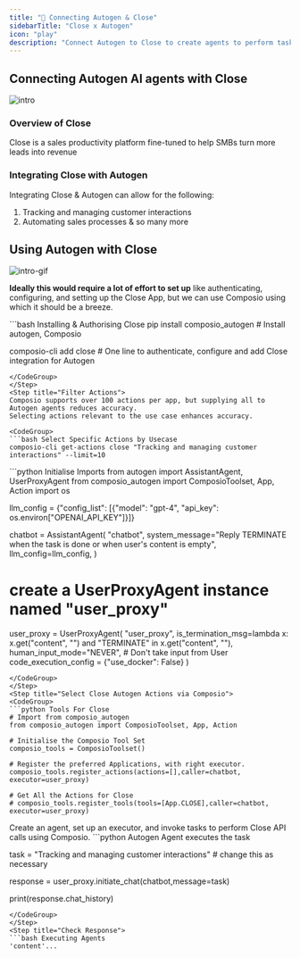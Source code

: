 ```yaml
---
title: "🚀 Connecting Autogen & Close"
sidebarTitle: "Close x Autogen"
icon: "play"
description: "Connect Autogen to Close to create agents to perform tasks using natural language"
---
```


## Connecting Autogen AI agents with Close
![intro](/media/intro.jpg)

### Overview of Close

Close is a sales productivity platform fine-tuned to help SMBs turn more leads into revenue

### Integrating Close with Autogen

Integrating Close & Autogen can allow for the following:

1. Tracking and managing customer interactions
2. Automating sales processes
& so many more

## Using Autogen with Close
![intro-gif](/media/intro.gif)
<Steps>
<Step title="Setting Up the Environment">

**Ideally this would require a lot of effort to set up** like authenticating, configuring, and setting up the Close App, but we can use Composio using which it should be a breeze.

<CodeGroup>
```bash Installing & Authorising Close
pip install composio_autogen # Install autogen, Composio 

composio-cli add close # One line to authenticate, configure and add Close integration for Autogen
```
</CodeGroup>
</Step>
<Step title="Filter Actions">
Composio supports over 100 actions per app, but supplying all to Autogen agents reduces accuracy.
Selecting actions relevant to the use case enhances accuracy.

<CodeGroup>
```bash Select Specific Actions by Usecase
composio-cli get-actions close "Tracking and managing customer interactions" --limit=10
```
</CodeGroup>

</Step>
<Step title="Import Base Packages">

<CodeGroup>
```python Initialise Imports
from autogen import AssistantAgent, UserProxyAgent
from composio_autogen import ComposioToolset, App, Action
import os

llm_config = {"config_list": [{"model": "gpt-4", "api_key": os.environ["OPENAI_API_KEY"]}]}

chatbot = AssistantAgent(
    "chatbot",
    system_message="Reply TERMINATE when the task is done or when user's content is empty",
    llm_config=llm_config,
)

# create a UserProxyAgent instance named "user_proxy"
user_proxy = UserProxyAgent(
    "user_proxy",
    is_termination_msg=lambda x: x.get("content", "") and "TERMINATE" in x.get("content", ""),
    human_input_mode="NEVER", # Don't take input from User
    code_execution_config = {"use_docker": False}
)
```
</CodeGroup>
</Step>
<Step title="Select Close Autogen Actions via Composio">
<CodeGroup>
```python Tools For Close
# Import from composio_autogen
from composio_autogen import ComposioToolset, App, Action

# Initialise the Composio Tool Set
composio_tools = ComposioToolset()

# Register the preferred Applications, with right executor. 
composio_tools.register_actions(actions=[],caller=chatbot, executor=user_proxy)

# Get All the Actions for Close
# composio_tools.register_tools(tools=[App.CLOSE],caller=chatbot, executor=user_proxy) 
```
</CodeGroup>
</Step>
<Step title="Execute the Agent">
Create an agent, set up an executor, and invoke tasks to perform Close API calls using Composio. 
<CodeGroup>
```python Autogen Agent executes the task

task = "Tracking and managing customer interactions" # change this as necessary

response = user_proxy.initiate_chat(chatbot,message=task)

print(response.chat_history)
```
</CodeGroup>
</Step>
<Step title="Check Response">
```bash Executing Agents
'content'...
```
</Step>
</Steps>
